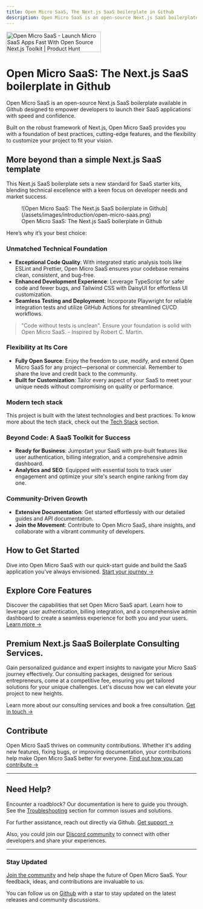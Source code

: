 ```yaml
---
title: Open Micro SaaS, The Next.js SaaS boilerplate in Github
description: Open Micro SaaS is an open-source Next.js SaaS boilerplate available on Github designed to empower developers to launch their SaaS applications with speed and confidence.
---
```



<div style={{ display: "flex", justifyContent: "flex-end", marginTop: 16 }}>
  <a
    href="https://www.producthunt.com/posts/open-micro-saas?utm_source=badge-featured&utm_medium=badge&utm_souce=badge-open&#0045;micro&#0045;saas"
    target="_blank"
  >
    <img
      src="https://api.producthunt.com/widgets/embed-image/v1/featured.svg?post_id=439720&theme=neutral"
      alt="Open&#0032;Micro&#0032;SaaS - Launch&#0032;Micro&#0032;SaaS&#0032;Apps&#0032;Fast&#0032;With&#0032;Open&#0032;Source&#0032;Next&#0046;js&#0032;Toolkit | Product Hunt"
      style={{ width: "250px", height: "54px" }}
      width="250"
      height="54"
    />
  </a>
</div>

# Open Micro SaaS: The Next.js SaaS boilerplate in Github

Open Micro SaaS is an open-source Next.js SaaS boilerplate available in Github designed to empower developers to launch their SaaS applications with speed and confidence.

Built on the robust framework of Next.js, Open Micro SaaS provides you with a foundation of best practices, cutting-edge features, and the flexibility to customize your project to fit your vision.

## More beyond than a simple Next.js SaaS template

This Next.js SaaS boilerplate sets a new standard for SaaS starter kits, blending technical excellence with a keen focus on developer needs and market success.

<figure style={{ marginTop: 16 }}>
  ![Open Micro SaaS: The Next.js SaaS boilerplate in
  Github](/assets/images/introduction/open-micro-saas.png)
  <figcaption style={{ textAlign: "center" }}>
    Open Micro SaaS: The Next.js SaaS boilerplate in Github
  </figcaption>
</figure>

Here’s why it’s your best choice:

### **Unmatched Technical Foundation**

- **Exceptional Code Quality**: With integrated static analysis tools like ESLint and Prettier, Open Micro SaaS ensures your codebase remains clean, consistent, and bug-free.
- **Enhanced Development Experience**: Leverage TypeScript for safer code and fewer bugs, and Tailwind CSS with DaisyUI for effortless UI customization.
- **Seamless Testing and Deployment**: Incorporate Playwright for reliable integration tests and utilize GitHub Actions for streamlined CI/CD workflows.

> "Code without tests is unclean". Ensure your foundation is solid with Open Micro SaaS. - Inspired by Robert C. Martin.

### **Flexibility at Its Core**

- **Fully Open Source**: Enjoy the freedom to use, modify, and extend Open Micro SaaS for any project—personal or commercial. Remember to share the love and credit back to the community.
- **Built for Customization**: Tailor every aspect of your SaaS to meet your unique needs without compromising on quality or performance.

### **Modern tech stack**

This project is built with the latest technologies and best practices. To know more about the tech stack, check out the [Tech Stack](/tech-stack) section.

### **Beyond Code: A SaaS Toolkit for Success**

- **Ready for Business**: Jumpstart your SaaS with pre-built features like user authentication, billing integration, and a comprehensive admin dashboard.
- **Analytics and SEO**: Equipped with essential tools to track user engagement and optimize your site's search engine ranking from day one.

### **Community-Driven Growth**

- **Extensive Documentation**: Get started effortlessly with our detailed guides and API documentation.
- **Join the Movement**: Contribute to Open Micro SaaS, share insights, and collaborate with a vibrant community of developers.

## **How to Get Started**

Dive into Open Micro SaaS with our quick-start guide and build the SaaS application you've always envisioned. [Start your journey →](/getting-started)

## Explore Core Features

<VideoPlayer videoSrc="/assets/videos/features/demo-login.mp4" />

Discover the capabilities that set Open Micro SaaS apart. Learn how to leverage user authentication, billing integration, and a comprehensive admin dashboard to create a seamless experience for both you and your users. [Learn more →](/features)

## Premium Next.js SaaS Boilerplate Consulting Services.

Gain personalized guidance and expert insights to navigate your Micro SaaS journey effectively. Our consulting packages, designed for serious entrepreneurs, come at a competitive fee, ensuring you get tailored solutions for your unique challenges. Let's discuss how we can elevate your project to new heights.

Learn more about our consulting services and book a free consultation. [Get in touch →](/premium)

## Contribute

Open Micro SaaS thrives on community contributions. Whether it's adding new features, fixing bugs, or improving documentation, your contributions help make Open Micro SaaS better for everyone. [Find out how you can contribute →](/contribute)

---

## Need Help?

Encounter a roadblock? Our documentation is here to guide you through. See the [Troubleshooting](/troubleshooting) section for common issues and solutions.

For further assistance, reach out directly via Github. [Get support →](https://github.com/product-makers-hub/open-micro-saas/issues/new/choose)

Also, you could join our [Discord community](https://discord.gg/BSn25bXyG9) to connect with other developers and share your experiences.

---

### Stay Updated

[Join the community](https://discord.gg/BSn25bXyG9) and help shape the future of Open Micro SaaS. Your feedback, ideas, and contributions are invaluable to us.

You can follow us on [Github](https://github.com/product-makers-hub/open-micro-saas) with a star to stay updated on the latest releases and community discussions.
